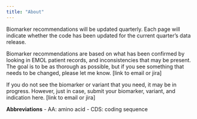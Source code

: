 ```yaml
---
title: "About"
---
```


Biomarker recommendations will be updated quarterly. Each page will indicate whether the code has been updated for the current quarter's data release.

Biomarker recommendations are based on what has been confirmed by looking in EMOL patient records, and inconsistencies that may be present. The goal is to be as thorough as possible, but if you see something that needs to be changed, please let me know. \[link to email or jira\]

If you do not see the biomarker or variant that you need, it may be in progress. However, just in case, submit your biomarker, variant, and indication here. \[link to email or jira\]



**Abbreviations**
- AA: amino acid
- CDS: coding sequence